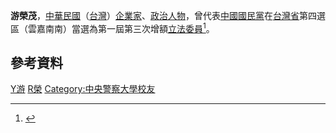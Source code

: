 {{Infobox_officeholder
| name = 游榮茂
| image name =
| width = 
| now = 中華民國（台灣）政治人士 
| period = 
| Sex = 男 
| Native place = 
| date of birth = 
| party = {{Kmt|19px}}
| place of birth = 
| educate = 
*中央警官學校正科廿二期畢業
| past = 
*游力磚廠負責人
*榮茂磚廠負責人
*松興汽車貨運行負責人
*榮茂建設公司董事長
*雲林縣義警大隊長
*雲林縣工業促進會委員兼副總幹事
*雲林縣兵役協會主委
*雲林縣黨部委員
*雲林縣後備軍人發展委員
*雲林縣後備憲兵副主委
*[[斗六南聖宮|斗六南聖宮]]主委
*斗六鎮民代表
*斗六農田水利會代表
*雲林縣議員兼黨團書記
*輔導會雲林連絡中心委員
*第一屆第三次增額立法委員<br><span style="color: blue;">(1981年-1984年)</span>
}}
'''游榮茂'''，[[中華民國|中華民國]]（[[台灣|台灣]]）[[企業家|企業家]]、[[政治人物|政治人物]]，曾代表[[中國國民黨|中國國民黨]]在[[台灣省|台灣省]]第四選區（雲嘉南南）當選為第一屆第三次增額[[立法委員|立法委員]]<ref>{{Cite web |url=http://npl.ly.gov.tw/do/www/commissionerInfo?id=445&expireBack=01&expire=01&act=exp&keyword=&orderBy=name&nameOrder=true&eleDisOrder=false |title=立法院國會圖書館 第１屆立法委員個人資料 游榮茂 |access-date=2008-08-02 |archive-date=2016-03-04 |archive-url=https://web.archive.org/web/20160304070818/http://npl.ly.gov.tw/do/www/commissionerInfo?id=445&expireBack=01&expire=01&act=exp&keyword=&orderBy=name&nameOrder=true&eleDisOrder=false |dead-url=no }}</ref>。

==參考資料==
<div class="references-small">
<references />
</div>
{{中華民國第一屆第三次增額立法委員}}
 

[[Category:中國國民黨黨員|Y游]]
[[Category:游姓|R榮]]
[[Category:中央警察大學校友|Category:中央警察大學校友]]